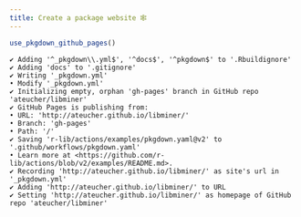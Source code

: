```yaml
---
title: Create a package website 🕸
---
```


```r
use_pkgdown_github_pages()
```
```
✔ Adding '^_pkgdown\\.yml$', '^docs$', '^pkgdown$' to '.Rbuildignore'
✔ Adding 'docs' to '.gitignore'
✔ Writing '_pkgdown.yml'
• Modify '_pkgdown.yml'
✔ Initializing empty, orphan 'gh-pages' branch in GitHub repo 'ateucher/libminer'
✔ GitHub Pages is publishing from:
• URL: 'http://ateucher.github.io/libminer/'
• Branch: 'gh-pages'
• Path: '/'
✔ Saving 'r-lib/actions/examples/pkgdown.yaml@v2' to '.github/workflows/pkgdown.yaml'
• Learn more at <https://github.com/r-lib/actions/blob/v2/examples/README.md>.
✔ Recording 'http://ateucher.github.io/libminer/' as site's url in '_pkgdown.yml'
✔ Adding 'http://ateucher.github.io/libminer/' to URL
✔ Setting 'http://ateucher.github.io/libminer/' as homepage of GitHub repo 'ateucher/libminer'
```
